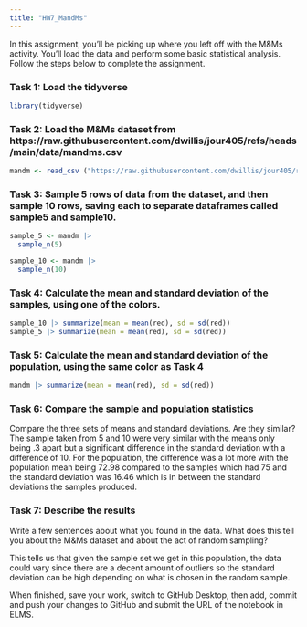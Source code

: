 ```yaml
---
title: "HW7_MandMs"
---
```


In this assignment, you'll be picking up where you left off with the M&Ms activity. You'll load the data and perform some basic statistical analysis. Follow the steps below to complete the assignment.

### Task 1: Load the tidyverse
```r
library(tidyverse)
```


### Task 2: Load the M&Ms dataset from https://raw.githubusercontent.com/dwillis/jour405/refs/heads/main/data/mandms.csv
```r
mandm <- read_csv ("https://raw.githubusercontent.com/dwillis/jour405/refs/heads/main/data/mandms.csv")
```


### Task 3: Sample 5 rows of data from the dataset, and then sample 10 rows, saving each to separate dataframes called sample5 and sample10.
```r
sample_5 <- mandm |>
  sample_n(5)

sample_10 <- mandm |>
  sample_n(10)
```


### Task 4: Calculate the mean and standard deviation of the samples, using one of the colors.

```r
sample_10 |> summarize(mean = mean(red), sd = sd(red))
sample_5 |> summarize(mean = mean(red), sd = sd(red))
```

### Task 5: Calculate the mean and standard deviation of the population, using the same color as Task 4

```r
mandm |> summarize(mean = mean(red), sd = sd(red))
```

### Task 6: Compare the sample and population statistics

Compare the three sets of means and standard deviations. Are they similar?
The sample taken from 5 and 10 were very similar with the means only being .3 apart but a significant difference in the standard deviation with a difference of 10. For the population, the difference was a lot more with the population mean being 72.98 compared to the samples which had 75 and the standard deviation was 16.46 which is in between the standard deviations the samples produced. 

### Task 7: Describe the results

Write a few sentences about what you found in the data. What does this tell you about the M&Ms dataset and about the act of random sampling?

This tells us that given the sample set we get in this population, the data could vary since there are a decent amount of outliers so the standard deviation can be high depending on what is chosen in the random sample. 

When finished, save your work, switch to GitHub Desktop, then add, commit and push your changes to GitHub and submit the URL of the notebook in ELMS.
